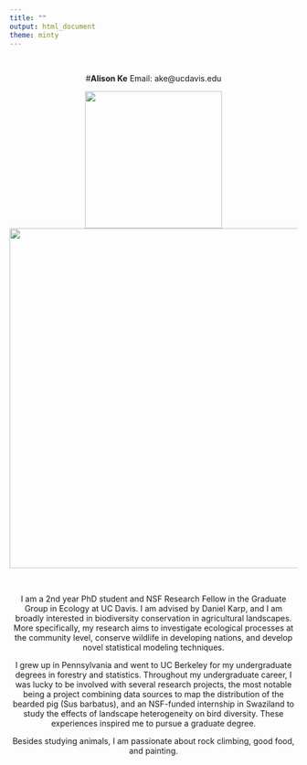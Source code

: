 ```yaml
---
title: ""
output: html_document
theme: minty
---
```

<br>
<center>#**Alison Ke**
Email: ake@ucdavis.edu
<br>

<center>![](IMG_1547.jpg){width=240px}![](IMG_7562.JPG){width=595px }

<br>

I am a 2nd year PhD student and NSF Research Fellow in the Graduate Group in Ecology at UC Davis. I am advised by Daniel Karp, and I am broadly interested in biodiversity conservation in agricultural landscapes. More specifically, my research aims to investigate ecological processes at the community level, conserve wildlife in developing nations, and develop novel statistical modeling techniques.
 
I grew up in Pennsylvania and went to UC Berkeley for my undergraduate degrees in forestry and statistics. Throughout my undergraduate career, I was lucky to be involved with several research projects, the most notable being a project combining data sources to map the distribution of the bearded pig (Sus barbatus), and an NSF-funded internship in Swaziland to study the effects of landscape heterogeneity on bird diversity. These experiences inspired me to pursue a graduate degree.
 
Besides studying animals, I am passionate about rock climbing, good food, and painting. 
